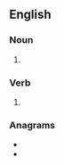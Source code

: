 {{also|Memos|mémos}}

==English==

===Noun===
{{head|en|noun plural form}}

# {{plural of|memo|lang=en}}

===Verb===
{{head|en|verb form}}

# {{en-third-person singular of|memo}}

===Anagrams===
* {{l|en|momes}}
* {{l|en|Somme}}